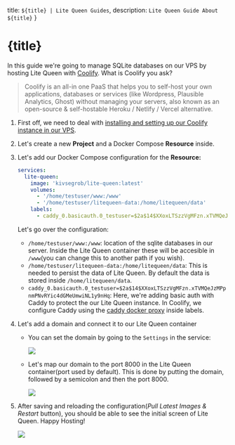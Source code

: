 

  title: `${title} | Lite Queen Guides`,
  description: `Lite Queen Guide About ${title}`
}

# {title}


In this guide we're going to manage SQLite databases on our VPS by hosting Lite Queen with [Coolify](https://coolify.io/). What is Coolify you ask?

> Coolify is an all-in one PaaS that helps you to self-host your own applications, databases or services (like Wordpress, Plausible Analytics, Ghost) without managing your servers, also known as an open-source & self-hostable Heroku / Netlify / Vercel alternative.



1. First off, we need to deal with [installing and setting up our Coolify instance in our VPS](https://coolify.io/docs/introduction).

2. Let's create a new **Project** and a Docker Compose **Resource** inside.

3. Let's add our Docker Compose configuration for the **Resource:**
    ```yaml
    services:
      lite-queen:
        image: 'kivsegrob/lite-queen:latest'
        volumes:
          - '/home/testuser/www:/www'
          - '/home/testuser/litequeen-data:/home/litequeen/data'
        labels:
          - caddy_0.basicauth.0_testuser=$2a$14$XXoxLTSzzVgMFzn.xTVMQeJzMPpnmPNvRYic4dGMeUmwiNL1y9nHq
    ```

    Let's go over the configuration:
    - `/home/testuser/www:/www`:  location of the sqlite databases in our server. Inside the Lite Queen container these will be accesible in `/www`(you can change this to another path if you wish).
    - `/home/testuser/litequeen-data:/home/litequeen/data`: This is needed to persist the data of Lite Queen. By default the data is stored inside `/home/litequeen/data`.
    - `caddy_0.basicauth.0_testuser=$2a$14$XXoxLTSzzVgMFzn.xTVMQeJzMPpnmPNvRYic4dGMeUmwiNL1y9nHq`: Here, we're adding basic auth with Caddy to protect the our Lite Queen instance. In Coolify, we configure Caddy using the [caddy docker proxy](https://github.com/lucaslorentz/caddy-docker-proxy) inside labels.

4. Let's add a domain and connect it to our Lite Queen container

    - You can set the domain by going to the `Settings` in the service: 
    
      ![](./images/add-domain-settings.webp)

    - Let's map our domain to the port 8000 in the Lite Queen container(port used by default). This is done by putting the domain, followed by a semicolon and then the port 8000.
    
      ![](./images/domain-name.webp)


5. After saving and reloading the configuration(*Pull Latest Images & Restart* button), you should be able to see the initial screen of Lite Queen. Happy Hosting!

    ![](./images/success.webp)